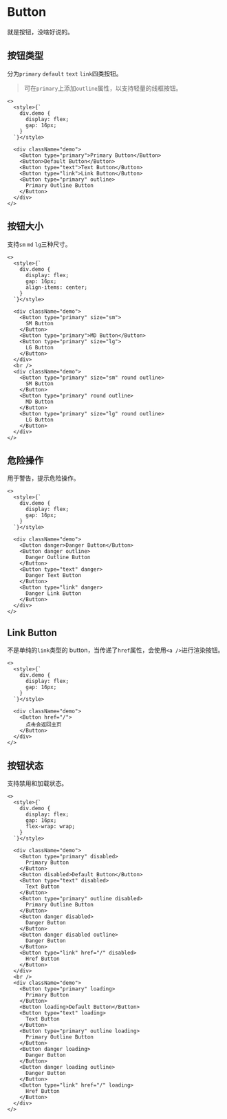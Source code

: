 # Button

就是按钮，没啥好说的。

## 按钮类型

分为`primary` `default` `text` `link`四类按钮。

> 可在`primary`上添加`outline`属性，以支持轻量的线框按钮。

```tsx
<>
  <style>{`
    div.demo {
      display: flex;
      gap: 16px;
    }
  `}</style>

  <div className="demo">
    <Button type="primary">Primary Button</Button>
    <Button>Default Button</Button>
    <Button type="text">Text Button</Button>
    <Button type="link">Link Button</Button>
    <Button type="primary" outline>
      Primary Outline Button
    </Button>
  </div>
</>
```

## 按钮大小

支持`sm` `md` `lg`三种尺寸。

```tsx
<>
  <style>{`
    div.demo {
      display: flex;
      gap: 16px;
      align-items: center;
    }
  `}</style>

  <div className="demo">
    <Button type="primary" size="sm">
      SM Button
    </Button>
    <Button type="primary">MD Button</Button>
    <Button type="primary" size="lg">
      LG Button
    </Button>
  </div>
  <br />
  <div className="demo">
    <Button type="primary" size="sm" round outline>
      SM Button
    </Button>
    <Button type="primary" round outline>
      MD Button
    </Button>
    <Button type="primary" size="lg" round outline>
      LG Button
    </Button>
  </div>
</>
```

## 危险操作

用于警告，提示危险操作。

```tsx
<>
  <style>{`
    div.demo {
      display: flex;
      gap: 16px;
    }
  `}</style>

  <div className="demo">
    <Button danger>Danger Button</Button>
    <Button danger outline>
      Danger Outline Button
    </Button>
    <Button type="text" danger>
      Danger Text Button
    </Button>
    <Button type="link" danger>
      Danger Link Button
    </Button>
  </div>
</>
```

## Link Button

不是单纯的`link`类型的 button，当传递了`href`属性，会使用`<a />`进行渲染按钮。

```tsx
<>
  <style>{`
    div.demo {
      display: flex;
      gap: 16px;
    }
  `}</style>

  <div className="demo">
    <Button href="/">
      点击会返回主页
    </Button>
  </div>
</>
```

## 按钮状态

支持禁用和加载状态。

```tsx
<>
  <style>{`
    div.demo {
      display: flex;
      gap: 16px;
      flex-wrap: wrap;
    }
  `}</style>

  <div className="demo">
    <Button type="primary" disabled>
      Primary Button
    </Button>
    <Button disabled>Default Button</Button>
    <Button type="text" disabled>
      Text Button
    </Button>
    <Button type="primary" outline disabled>
      Primary Outline Button
    </Button>
    <Button danger disabled>
      Danger Button
    </Button>
    <Button danger disabled outline>
      Danger Button
    </Button>
    <Button type="link" href="/" disabled>
      Href Button
    </Button>
  </div>
  <br />
  <div className="demo">
    <Button type="primary" loading>
      Primary Button
    </Button>
    <Button loading>Default Button</Button>
    <Button type="text" loading>
      Text Button
    </Button>
    <Button type="primary" outline loading>
      Primary Outline Button
    </Button>
    <Button danger loading>
      Danger Button
    </Button>
    <Button danger loading outline>
      Danger Button
    </Button>
    <Button type="link" href="/" loading>
      Href Button
    </Button>
  </div>
</>
```
